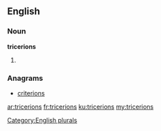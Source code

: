 ==English==

===Noun===
'''tricerions'''

# {{plural of|[[tricerion]]}}

===Anagrams===
* [[criterions#English|criterions]]

[[Category:English plurals]]

[[ar:tricerions]]
[[fr:tricerions]]
[[ku:tricerions]]
[[my:tricerions]]